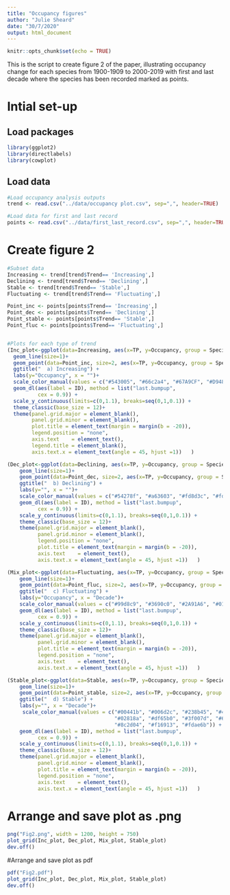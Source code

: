 ---
title: "Occupancy figures"
author: "Julie Sheard"
date: "30/7/2020"
output: html_document
---

```{r setup, include=FALSE}
knitr::opts_chunk$set(echo = TRUE)
```

This is the script to create figure 2 of the paper, illustrating occupancy change for each species from 1900-1909 to 2000-2019 with first and last decade where the species has been recorded marked as points.

# Intial set-up

## Load packages
```{r, message=FALSE}
library(ggplot2)
library(directlabels)
library(cowplot)
```

## Load data
```{r}
#Load occupancy analysis outputs
trend <- read.csv("../data/occupancy plot.csv", sep=",", header=TRUE)

#Load data for first and last record
points <- read.csv("../data/first_last_record.csv", sep=",", header=TRUE)

```

# Create figure 2
```{r}
#Subset data
Increasing <- trend[trend$Trend== 'Increasing',]
Declining <- trend[trend$Trend== 'Declining',]
Stable <- trend[trend$Trend== 'Stable',]
Fluctuating <- trend[trend$Trend== 'Fluctuating',]

Point_inc <- points[points$Trend== 'Increasing',]
Point_dec <- points[points$Trend== 'Declining',]
Point_stable <- points[points$Trend== 'Stable',]
Point_fluc <- points[points$Trend== 'Fluctuating',]


#Plots for each type of trend
(Inc_plot<-ggplot(data=Increasing, aes(x=TP, y=Occupancy, group = Species, color=Species, fill=Species)) +
  geom_line(size=1)+
  geom_point(data=Point_inc, size=2, aes(x=TP, y=Occupancy, group = Species,  color = Species, fill=Species)) +
  ggtitle("  a) Increasing") +
  labs(y="Occupancy", x = "")+
  scale_color_manual(values = c("#543005", "#66c2a4", "#67A9CF", "#D94801")) +
  geom_dl(aes(label = ID), method = list("last.bumpup",
          cex = 0.9)) +
  scale_y_continuous(limits=c(0,1.1), breaks=seq(0,1,0.1)) +
  theme_classic(base_size = 12)+
  theme(panel.grid.major = element_blank(),
        panel.grid.minor = element_blank(),
        plot.title = element_text(margin = margin(b = -20)),
        legend.position = "none",
        axis.text    = element_text(),
        legend.title = element_blank(),
        axis.text.x = element_text(angle = 45, hjust =1))   )

(Dec_plot<-ggplot(data=Declining, aes(x=TP, y=Occupancy, group = Species, color=Species, fill=Species)) +
    geom_line(size=1)+
    geom_point(data=Point_dec, size=2, aes(x=TP, y=Occupancy, group = Species,  color = Species, fill=Species)) +
    ggtitle("  b) Declining") +
    labs(y="", x = "")+
    scale_color_manual(values = c("#54278f", "#a63603", "#fd8d3c", "#fdd0a2")) +
    geom_dl(aes(label = ID), method = list("last.bumpup",
          cex = 0.9)) +
    scale_y_continuous(limits=c(0,1.1), breaks=seq(0,1,0.1)) +
    theme_classic(base_size = 12)+
    theme(panel.grid.major = element_blank(),
          panel.grid.minor = element_blank(),
          legend.position = "none",
          plot.title = element_text(margin = margin(b = -20)),
          axis.text    = element_text(),
          axis.text.x = element_text(angle = 45, hjust =1))   )

(Mix_plot<-ggplot(data=Fluctuating, aes(x=TP, y=Occupancy, group = Species, color=Species, fill=Species)) +
    geom_line(size=1)+
    geom_point(data=Point_fluc, size=2, aes(x=TP, y=Occupancy, group = Species,  color = Species, fill=Species)) +
    ggtitle("  c) Fluctuating") +
    labs(y="Occupancy", x = "Decade")+
    scale_color_manual(values = c("#99d8c9", "#3690c0", "#2A91A6", "#015C63", "#9e9ac8", "#824B08")) +
    geom_dl(aes(label = ID), method = list("last.bumpup",
          cex = 0.9)) +
    scale_y_continuous(limits=c(0,1.1), breaks=seq(0,1,0.1)) +
    theme_classic(base_size = 12)+
    theme(panel.grid.major = element_blank(),
          panel.grid.minor = element_blank(),
          plot.title = element_text(margin = margin(b = -20)),
          legend.position = "none",
          axis.text    = element_text(),
          axis.text.x = element_text(angle = 45, hjust =1))   )

(Stable_plot<-ggplot(data=Stable, aes(x=TP, y=Occupancy, group = Species, color=Species, fill=Species)) +
    geom_line(size=1)+
    geom_point(data=Point_stable, size=2, aes(x=TP, y=Occupancy, group = Species,  color = Species, fill=Species)) +
    ggtitle("  d) Stable") +
    labs(y="", x = "Decade")+
     scale_color_manual(values = c("#00441b", "#006d2c", "#238b45", "#41ae76", "#ccece6", "#B8E1E6", 
                                   "#02818a", "#df65b0", "#3f007d", "#6a51a3", "#807dba", "#fee391",
                                   "#8c2d04", "#f16913", "#fdae6b")) +
    geom_dl(aes(label = ID), method = list("last.bumpup",
          cex = 0.9)) +
    scale_y_continuous(limits=c(0,1.1), breaks=seq(0,1,0.1)) +
    theme_classic(base_size = 12)+
    theme(panel.grid.major = element_blank(),
          panel.grid.minor = element_blank(),
          plot.title = element_text(margin = margin(b = -20)),
          legend.position = "none",
          axis.text    = element_text(),
          axis.text.x = element_text(angle = 45, hjust =1))   )

```

# Arrange and save plot as .png
```{r}
png("Fig2.png", width = 1200, height = 750)
plot_grid(Inc_plot, Dec_plot, Mix_plot, Stable_plot)
dev.off()
```

#Arrange and save plot as pdf
```{r}
pdf("Fig2.pdf")
plot_grid(Inc_plot, Dec_plot, Mix_plot, Stable_plot)
dev.off()
```